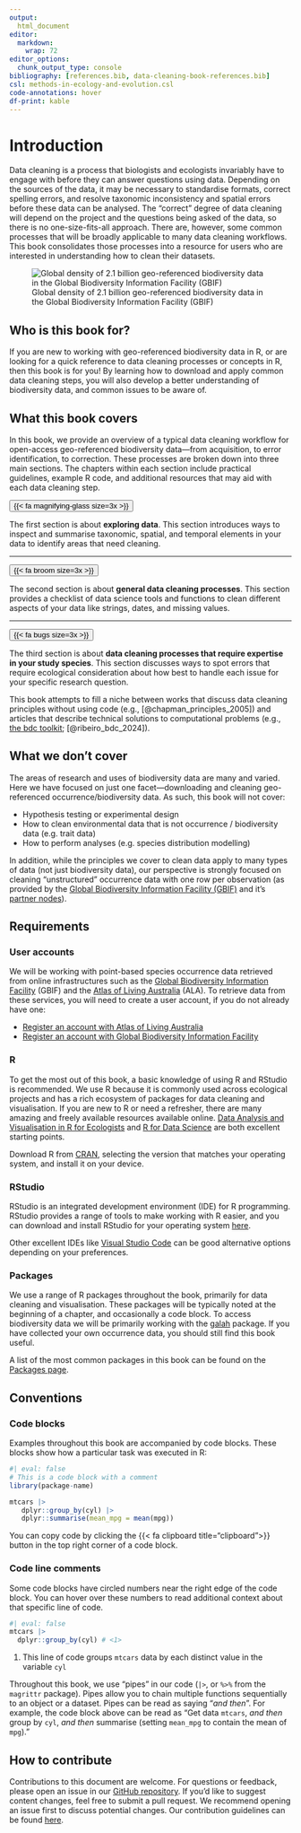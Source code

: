 ```yaml
---
output: 
  html_document
editor: 
  markdown: 
    wrap: 72
editor_options: 
  chunk_output_type: console
bibliography: [references.bib, data-cleaning-book-references.bib]
csl: methods-in-ecology-and-evolution.csl
code-annotations: hover
df-print: kable
---
```


# Introduction {.unnumbered}

Data cleaning is a process that biologists and ecologists invariably
have to engage with before they can answer questions using data.
Depending on the sources of the data, it may be necessary to standardise
formats, correct spelling errors, and resolve taxonomic inconsistency
and spatial errors before these data can be analysed. The "correct"
degree of data cleaning will depend on the project and the questions
being asked of the data, so there is no one-size-fits-all approach.
There are, however, some common processes that will be broadly
applicable to many data cleaning workflows. This book consolidates those
processes into a resource for users who are interested in understanding
how to clean their datasets.

::: figure-caption
![Global density of 2.1 billion geo-referenced biodiversity data in the
Global Biodiversity Information Facility
(GBIF)](images/hex_plot_small.png)
:::

## Who is this book for? {.unnumbered}

If you are new to working with geo-referenced biodiversity data in R, or
are looking for a quick reference to data cleaning processes or concepts
in R, then this book is for you! By learning how to download and apply
common data cleaning steps, you will also develop a better understanding
of biodiversity data, and common issues to be aware of.

## What this book covers {.unnumbered}

In this book, we provide an overview of a typical data cleaning workflow
for open-access geo-referenced biodiversity data—from acquisition, to
error identification, to correction. These processes are broken down
into three main sections. The chapters within each section include
practical guidelines, example R code, and additional resources that may
aid with each data cleaning step.

::: {layout-ncol="2"}
::: {.centre-it style="margin-top:auto; margin-bottom:auto;"}
<a href="1_accessing/access_intro.html"> <button class="circle-button">
{{< fa magnifying-glass size=3x >}} </button> </a>
:::

The first section is about **exploring data**. This section introduces ways to 
inspect and summarise taxonomic, spatial, and temporal elements in your data to
identify areas that need cleaning. 
:::

------------------------------------------------------------------------

::: {layout-ncol="2"}
::: {.centre-it style="margin-top:auto; margin-bottom:auto;"}
<a href="1_accessing/access_intro.html"> <button class="circle-button">
{{< fa broom size=3x >}} </button> </a>
:::

The second section is about **general data cleaning processes**. This
section provides a checklist of data science tools and functions to
clean different aspects of your data like strings, dates, and missing
values.
:::

------------------------------------------------------------------------

::: {layout-ncol="2"}
::: {.centre-it style="margin-top:auto; margin-bottom:auto;"}
<a href="1_accessing/access_intro.html"> <button class="circle-button">
{{< fa bugs size=3x >}} </button> </a>
:::

The third section is about **data cleaning processes that require
expertise in your study species**. This section discusses ways to spot
errors that require ecological consideration about how best to handle each
issue for your specific research question.
:::

This book attempts to fill a niche between works that discuss data
cleaning principles without using code (e.g., [@chapman_principles_2005]) and articles
that describe technical solutions to computational problems (e.g., [the
bdc
toolkit](https://brunobrr.github.io/bdc/#:~:text=bdc%20contains%20functions%20to%20harmonize,%2C%20spatial%2C%20and%20temporal%20data.); [@ribeiro_bdc_2024]).

## What we don't cover {.unnumbered}

The areas of research and uses of biodiversity data are many and varied.
Here we have focused on just one facet---downloading and cleaning
geo-referenced occurrence/biodiversity data. As such, this book will not
cover:

-   Hypothesis testing or experimental design
-   How to clean environmental data that is not occurrence /
    biodiversity data (e.g. trait data)
-   How to perform analyses (e.g. species distribution modelling)

<!--I understand what this section is saying, but it's confusing where it's currently placed because it's talking about what we do, not what we don't (which the section is about). I think it should be rephrased if it's necessary for it to be here, or it could possibly be moved to the above section on what the book does cover. Or maybe removed altogether if we don't feel strongly about making this point here; it's briefly covered below in Requirements-->

In addition, while the principles we cover to clean data apply to many types 
of data (not just biodiversity data), our perspective is strongly focused on
cleaning "unstructured" occurrence data with one row per observation (as
provided by the [Global Biodiversity Information Facility
(GBIF)](https://www.gbif.org/) and it's [partner
nodes](https://www.gbif.org/the-gbif-network)).

## Requirements {.unnumbered}

### User accounts

We will be working with point-based species occurrence data retrieved
from online infrastructures such as the [Global Biodiversity Information
Facility](https://www.gbif.org/) (GBIF) and the [Atlas of Living
Australia](https://www.ala.org.au/) (ALA). To retrieve data from these
services, you will need to create a user account, if you do not already
have one:

-   [Register an account with Atlas of Living
    Australia](https://auth.ala.org.au/userdetails/registration/createAccount)
-   [Register an account with Global Biodiversity Information
    Facility](https://www.gbif.org/user/profile)

### R

To get the most out of this book, a basic knowledge of using R and
RStudio is recommended. We use R because it is commonly used across
ecological projects and has a rich ecosystem of packages for data
cleaning and visualisation. If you are new to R or need a refresher,
there are many amazing and freely available resources available online.
[Data Analysis and Visualisation in R for
Ecologists](https://datacarpentry.org/R-ecology-lesson/) and [R for Data
Science](https://r4ds.had.co.nz/index.html) are both excellent starting
points.

Download R from [CRAN](https://cloud.r-project.org/), selecting the
version that matches your operating system, and install it on your
device.

### RStudio

RStudio is an integrated development environment (IDE) for R
programming. RStudio provides a range of tools to make working with R
easier, and you can download and install RStudio for your operating
system [here](https://posit.co/download/rstudio-desktop/).

Other excellent IDEs like [Visual Studio
Code](https://code.visualstudio.com/) can be good alternative options
depending on your preferences.

### Packages

We use a range of R packages throughout the book, primarily for data
cleaning and visualisation. These packages will be typically noted at
the beginning of a chapter, and occasionally a code block. To access
biodiversity data we will be primarily working with the
[galah](https://galah.ala.org.au/) package. If you have collected your
own occurrence data, you should still find this book useful.

A list of the most common packages in this book can be found on the
[Packages page](4_appendices/packages.html).

## Conventions {.unnumbered}

### Code blocks

Examples throughout this book are accompanied by
code blocks. These blocks show how a particular task was executed in R:

```r
#| eval: false
# This is a code block with a comment
library(package-name)

mtcars |>
   dplyr::group_by(cyl) |>
   dplyr::summarise(mean_mpg = mean(mpg))
```

::: {.callout-tip appearance="simple"}
You can copy code by clicking the {{< fa clipboard title="clipboard">}}
button in the top right corner of a code block.
:::

### Code line comments

Some code blocks have circled numbers near the right edge of the code
block. You can hover over these numbers to read additional context about
that specific line of code.

```r
#| eval: false
mtcars |>
  dplyr::group_by(cyl) # <1>
```

1.  This line of code groups `mtcars` data by each distinct value in the
    variable `cyl`

Throughout this book, we use “pipes” in our code (`|>`, or `%>%` from
the `magrittr` package). Pipes allow you to chain multiple functions
sequentially to an object or a dataset. Pipes can be read as saying
“*and then*”. For example, the code block above can be read as "Get data
`mtcars`, *and then* group by `cyl`, *and then* summarise (setting
`mean_mpg` to contain the mean of `mpg`)."

## How to contribute

Contributions to this document are welcome. For questions or feedback,
please open an issue in our [GitHub
repository](https://github.com/AtlasOfLivingAustralia/cleaning_data/issues).
If you'd like to suggest content changes, feel free to submit a pull
request. We recommend opening an issue first to discuss potential
changes. Our contribution guidelines can be found
[here](https://github.com/AtlasOfLivingAustralia/cleaning_data/blob/main/CONTRIBUTING.md).

